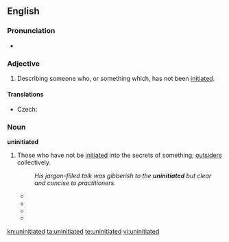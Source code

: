 ==English==

===Pronunciation===
* {{a|UK}} {{IPA|/ʌnɪnˈɪʃi.eɪtɪd/}}

===Adjective===
{{en-adj|-}}

# Describing someone who, or something which, has not been [[initiate]]d.

====Translations====
{{trans-top|person of thing that has not been initiated}}
* Czech: {{t-|cs|nezasvěcený|m}}
{{trans-mid}}
{{trans-bottom}}

===Noun===
'''uninitiated''' {{pluralonly}}

# {{context|plurale tantum|usually as “the uninitiated”}} Those who have not be [[initiated]] into the secrets of something; {{i|in the context of something esoteric}} [[outsider]]s collectively.
#: ''His jargon-filled talk was gibberish to the '''uninitiated''' but clear and concise to practitioners.''
#*{{quote-book
|year=1863
|year_published=
|publisher=Little, Brown, and Co
|editor=Sir William Smith
|author=
|title=A Dictionary of the Bible: Comprising its Antiquities, Biography, Geography and Natural History
|volume_plain=Volume III. Red Sea-Zuzims
|section=Versions, Ancient (Targum)
|url=http://books.google.co.uk/books?id=Dmw_AAAAYAAJ&pg=PA1654&dq=%22the+uninitiated%22&hl=en&ei=9vs2TN6jE8TaOI2i6MME&sa=X&oi=book_result&ct=result&resnum=1&ved=0CCgQ6AEwAA#v=onepage&q=%22the%20uninitiated%22&f=false
|pages=1653-1654
|passage=Even in the midst of the full swing of fancy, swayed to and fro by the many currants of thought that arise out of a single word, snatches of the verse from which the flight was taken will suddenly appear on the surface like a refrain or a keynote, showing that in reality there is a connexion, though hidden to the '''uninitiated'''.}}
#*{{quote-book
|year=1914
|year_published=2001
|publisher=Adegi Graphics
|author=William Halse Rivers Rivers
|title=The History of Melanesian Society
|volume=2, Part 1
|section=Chapter XXXIII. Religion and Magic
|url=http://books.google.co.uk/books?id=TxYt1v9BcZEC&pg=PA411&dq=%22the+uninitiated%22&hl=en&ei=0Pw2TLieBMqNOOf0kb0E&sa=X&oi=book_result&ct=result&resnum=6&ved=0CEAQ6AEwBTgK#v=onepage&q=%22the%20uninitiated%22&f=false
|isbn=9781402197727
|page=411
|passage=To the '''uninitiated''', the belief not merely in the influence of the dead, but in their actual presence during secret rites is, or has until lately been, very real, and in so far as the '''uninitiated''' are brought into relation with the societies will possess a religious character.}}
#*{{quote-magazine
|year=1961
|title=Tape recorders: A quick guide for the '''uninitiated'''
|date=January 1962
|volume=16
|issue=1
|page=13
|magazine=Changing Times: The Kiplinger Magazine
|editor=Herbet L. Brown Jr
|publisher=Kiplinger Washington Editors
|issn=1528-9729
|url=http://books.google.co.uk/books?id=0gAEAAAAMBAJ&pg=PA13&dq=%22the+uninitiated%22&hl=en&ei=9vs2TN6jE8TaOI2i6MME&sa=X&oi=book_result&ct=result&resnum=9&ved=0CFAQ6AEwCA#v=onepage&q=%22the%20uninitiated%22&f=false
|passage=A quick guide for the '''uninitiated'''
}}
#*{{quote-book
|year=2008
|publisher=Fordham University Press
|author=David E. Johnson
|title=Anthropology's Wake: Attending to the End of Culture
|section=Ex-Cited Dialogue
|url=http://books.google.co.uk/books?id=6cdQ3zVOGJcC&pg=PA107&dq=%22the+uninitiated%22&hl=en&ei=0Pw2TLieBMqNOOf0kb0E&sa=X&oi=book_result&ct=result&resnum=8&ved=0CEoQ6AEwBzgK#v=onepage&q=%22the%20uninitiated%22&f=false
|isbn= 9780823228782
|page=107
|passage=Although the priests are the initiated, they remain ignorant and incapable of instructing the '''uninitiated''' in the proper method of painting the temples.}}

[[kn:uninitiated]]
[[ta:uninitiated]]
[[te:uninitiated]]
[[vi:uninitiated]]